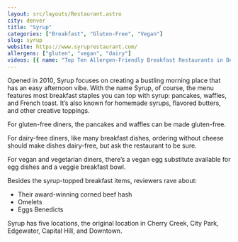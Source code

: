 ```yaml
---
layout: src/layouts/Restaurant.astro
city: denver
title: "Syrup"
categories: ["Breakfast", "Gluten-Free", "Vegan"]
slug: syrup
website: https://www.syruprestaurant.com/
allergens: ["gluten", "vegan", "dairy"]
videos: [{ name: "Top Ten Allergen-Friendly Breakfast Restaurants in Denver, Colorado", url: "https://www.youtube.com/watch?v=h3YFkmc6GvU" }]
---
```


Opened in 2010, Syrup focuses on creating a bustling morning place that has an easy afternoon vibe. With the name Syrup, of course, the menu features most breakfast staples you can top with syrup: pancakes, waffles, and French toast. It’s also known for homemade syrups, flavored butters, and other creative toppings.

For gluten-free diners, the pancakes and waffles can be made gluten-free.

For dairy-free diners, like many breakfast dishes, ordering without cheese should make dishes dairy-free, but ask the restaurant to be sure.

For vegan and vegetarian diners, there’s a vegan egg substitute available for egg dishes and a veggie breakfast bowl.

Besides the syrup-topped breakfast items, reviewers rave about:
* Their award-winning corned beef hash
* Omelets
* Eggs Benedicts

Syrup has five locations, the original location in Cherry Creek, City Park, Edgewater, Capital Hill, and Downtown.
